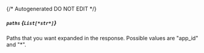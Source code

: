 {/* Autogenerated DO NOT EDIT  */}
##### `paths` *{`List[*str*]`}*
Paths that you want expanded in the response. Possible values are "app_id" and "\*".

